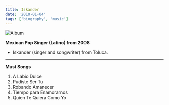 ```yaml
---
title: Iskander
date: '2010-01-04'
tags: ['biography', 'music']
---
```


![Album](/static/images/music/IskanderFresasConVodka.jpg)

**Mexican Pop Singer (Latino) from 2008**

* Iskander (singer and songwriter) from Toluca.

***

**Must Songs**

1. A Labio Dulce
2. Pudiste Ser Tu
3. Robando Amanecer
4. Tiempo para Enamorarnos
5. Quien Te Quiera Como Yo